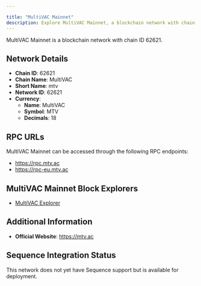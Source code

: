 ```yaml
---

title: "MultiVAC Mainnet"
description: Explore MultiVAC Mainnet, a blockchain network with chain ID 62621. Learn about its native currency, MultiVAC, and how to interact with the network.
---
```




MultiVAC Mainnet is a blockchain network with chain ID 62621.

## Network Details

- **Chain ID**: 62621
- **Chain Name**: MultiVAC
- **Short Name**: mtv
- **Network ID**: 62621
- **Currency**: 
  - **Name**: MultiVAC
  - **Symbol**: MTV
  - **Decimals**: 18

## RPC URLs

MultiVAC Mainnet can be accessed through the following RPC endpoints:

- https://rpc.mtv.ac
- https://rpc-eu.mtv.ac

## MultiVAC Mainnet Block Explorers

- [MultiVAC Explorer](https://e.mtv.ac)

## Additional Information

- **Official Website**: https://mtv.ac

## Sequence Integration Status

This network does not yet have Sequence support but is available for deployment.
